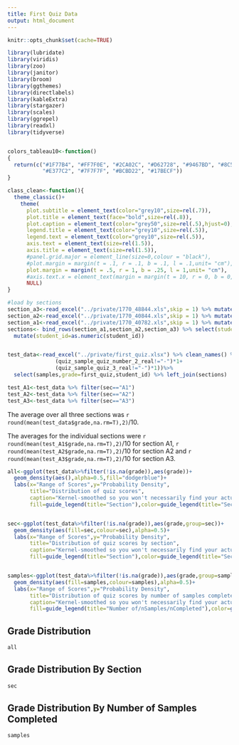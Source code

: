 ```yaml
---
title: First Quiz Data
output: html_document
---
```



```r
knitr::opts_chunk$set(cache=TRUE)

library(lubridate)
library(viridis)
library(zoo)
library(janitor)
library(broom)
library(ggthemes)
library(directlabels)
library(kableExtra)
library(stargazer)
library(scales)
library(ggrepel)
library(readxl)
library(tidyverse)


colors_tableau10<-function()
{
  return(c("#1F77B4", "#FF7F0E", "#2CA02C", "#D62728", "#9467BD", "#8C564B",
           "#E377C2", "#7F7F7F", "#BCBD22", "#17BECF"))
}

class_clean<-function(){
  theme_classic()+
    theme(
      plot.subtitle = element_text(color="grey10",size=rel(.7)),
      plot.title = element_text(face="bold",size=rel(.8)),
      plot.caption = element_text(color="grey50",size=rel(.5),hjust=0),
      legend.title = element_text(color="grey10",size=rel(.5)),
      legend.text = element_text(color="grey10",size=rel(.5)),
      axis.text = element_text(size=rel(1.5)),
      axis.title = element_text(size=rel(1.5)),
      #panel.grid.major = element_line(size=0,colour = "black"), 
      #plot.margin = margin(t = .1, r = .1, b = .1, l = .1,unit= "cm"),
      plot.margin = margin(t = .5, r = 1, b = .25, l = 1,unit= "cm"),
      #axis.text.x = element_text(margin = margin(t = 10, r = 0, b = 0, l = 0)),
      NULL)
}


```

```r
#load by sections
section_a3<-read_excel("../private/1770_48844.xls",skip = 1) %>% mutate(sec="A3")
section_a2<-read_excel("../private/1770_40844.xls",skip = 1) %>% mutate(sec="A2")
section_a1<-read_excel("../private/1770_40782.xls",skip = 1) %>% mutate(sec="A1")
sections<- bind_rows(section_a1,section_a2,section_a3) %>% select(student_id=ID,sec)%>%
  mutate(student_id=as.numeric(student_id))


test_data<-read_excel("../private/first_quiz.xlsx") %>% clean_names() %>% mutate(samples=as.factor((quiz_sample_quiz_number_1_real!="-")*1+
               (quiz_sample_quiz_number_2_real!="-")*1+
               (quiz_sample_quiz_3_real!="-")*1))%>%
  select(samples,grade=first_quiz,student_id) %>% left_join(sections)

test_A1<-test_data %>% filter(sec=="A1")
test_A2<-test_data %>% filter(sec=="A2")
test_A3<-test_data %>% filter(sec=="A3")

```
The average over all three sections was `r round(mean(test_data$grade,na.rm=T),2)`/10.

The averages for the individual sections were `r round(mean(test_A1$grade,na.rm=T),2)`/10 for section A1, `r round(mean(test_A2$grade,na.rm=T),2)`/10 for section A2 and `r round(mean(test_A3$grade,na.rm=T),2)`/10 for section A3.

```r

all<-ggplot(test_data%>%filter(!is.na(grade)),aes(grade))+
  geom_density(aes(),alpha=0.5,fill="dodgerblue")+
  labs(x="Range of Scores",y="Probability Density",
       title="Distribution of quiz scores",
       caption="Kernel-smoothed so you won't necessarily find your actual grade",
       fill=guide_legend(title="Section"),color=guide_legend(title="Section"))


sec<-ggplot(test_data%>%filter(!is.na(grade)),aes(grade,group=sec))+
  geom_density(aes(fill=sec,colour=sec),alpha=0.5)+
  labs(x="Range of Scores",y="Probability Density",
       title="Distribution of quiz scores by section",
       caption="Kernel-smoothed so you won't necessarily find your actual grade",
       fill=guide_legend(title="Section"),color=guide_legend(title="Section"))


samples<-ggplot(test_data%>%filter(!is.na(grade)),aes(grade,group=samples))+
  geom_density(aes(fill=samples,colour=samples),alpha=0.5)+
  labs(x="Range of Scores",y="Probability Density",
       title="Distribution of quiz scores by number of samples completed",
       caption="Kernel-smoothed so you won't necessarily find your actual grade",
       fill=guide_legend(title="Number of/nSamples/nCompleted"),color=guide_legend(title="Number of/nSamples/nCompleted"))

```

## Grade Distribution
```r
all
```


## Grade Distribution By Section
```r
sec
```

## Grade Distribution By Number of Samples Completed
```r
samples
```

